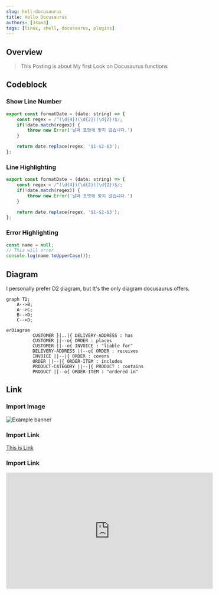 ```yaml
---
slug: hell-docusaurus
title: Hello Docusaurus
authors: [3sam3]
tags: [linux, shell, docusaurus, plugins]
---
```


## Overview

> This Posting is about My first Look on Docusaurus functions

## Codeblock

### Show Line Number

```js showLineNumbers
export const formatDate = (date: string) => {
    const regex = /^(\d{4})(\d{2})(\d{2})$/;
    if(!date.match(regex)) {
        throw new Error('날짜 포맷에 맞지 않습니다.')
    }

    return date.replace(regex, '$1-$2-$3');
};
```

### Line Highlighting

```js showLineNumbers {2,7}
export const formatDate = (date: string) => {
    const regex = /^(\d{4})(\d{2})(\d{2})$/;
    if(!date.match(regex)) {
        throw new Error('날짜 포맷에 맞지 않습니다.')
    }

    return date.replace(regex, '$1-$2-$3');
};
```

### Error Highlighting

```js
const name = null;
// This will error
console.log(name.toUpperCase());
```

## Diagram

I personally prefer D2 diagram, but It's the only diagram docusaurus offers.

```mermaid
graph TD;
    A-->B;
    A-->C;
    B-->D;
    C-->D;
```

```mermaid
erDiagram
          CUSTOMER }|..|{ DELIVERY-ADDRESS : has
          CUSTOMER ||--o{ ORDER : places
          CUSTOMER ||--o{ INVOICE : "liable for"
          DELIVERY-ADDRESS ||--o{ ORDER : receives
          INVOICE ||--|{ ORDER : covers
          ORDER ||--|{ ORDER-ITEM : includes
          PRODUCT-CATEGORY ||--|{ PRODUCT : contains
          PRODUCT ||--o{ ORDER-ITEM : "ordered in"
```

## Link

### Import Image

![Example banner](../static/img/docusaurus.png)

### Import Link

[This is Link](../static/img/docusaurus.png)

### Import Link

<iframe
  width="560"
  height="315"
  src="https://www.youtube.com/embed/kIyg9FZJebc?si=-YMim1vdyXDmjt0P"
  title="YouTube video player"
  frameborder="0"
  allow="accelerometer; autoplay; clipboard-write; encrypted-media; gyroscope; picture-in-picture; web-share"
  referrerpolicy="strict-origin-when-cross-origin"
  allowfullscreen
></iframe>
